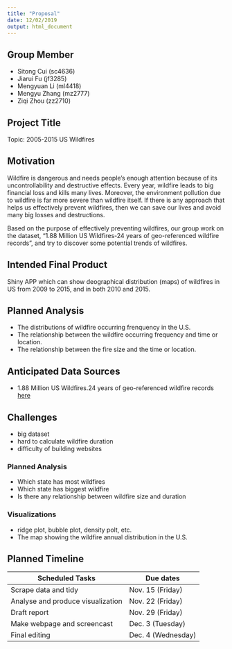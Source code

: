 ```yaml
---
title: "Proposal"
date: 12/02/2019
output: html_document
---
```


## Group Member

  * Sitong Cui (sc4636)
  * Jiarui Fu (jf3285) 
  * Mengyuan Li (ml4418)
  * Mengyu Zhang (mz2777)
  * Ziqi Zhou (zz2710)


## Project Title

Topic: 2005-2015 US Wildfires 

## Motivation

Wildfire is dangerous and needs people’s enough attention because of its uncontrollability and destructive effects. Every year, wildfire leads to big financial loss and kills many lives. Moreover, the environment pollution due to wildfire is far more severe than wildfire itself. If there is any approach that helps us effectively prevent wildfires, then we can save our lives and avoid many big losses and destructions. 

Based on the purpose of effectively preventing wildfires, our group work on the dataset, “1.88 Million US Wildfires-24 years of geo-referenced wildfire records”, and try to discover some potential trends of wildfires. 

## Intended Final Product

Shiny APP which can show deographical distribution (maps) of wildfires in US from 2009 to 2015, and in both 2010 and 2015. 




## Planned Analysis

* The distributions of wildfire occurring frenquency in the U.S.
* The relationship between the wildfire occurring frequency and time or location.
* The relationship between the fire size and the time or location.



## Anticipated Data Sources

* 1.88 Million US Wildfires.24 years of geo-referenced wildfire records [here](https://www.kaggle.com/rtatman/188-million-us-wildfires)


## Challenges
* big dataset
* hard to calculate wildfire duration
* difficulty of building websites


### Planned Analysis
* Which state has most wildfires
* Which state has biggest wildfire
* Is there any relationship between wildfire size and duration

### Visualizations
* ridge plot, bubble plot, density polt, etc.  
* The map showing the wildfire annual distribution in the U.S.


## Planned Timeline

| Scheduled Tasks                   | Due dates                 |
| --------------------------------- | ------------------------- |
| Scrape data and tidy              | Nov. 15 (Friday)          |
| Analyse and produce visualization | Nov. 22 (Friday)          |
| Draft report                      | Nov. 29 (Friday)          |
| Make webpage and screencast       | Dec. 3  (Tuesday)         |
| Final editing                     | Dec. 4  (Wednesday)       |









